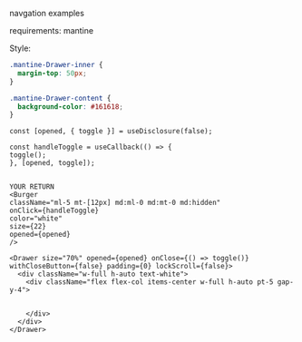 navgation examples

requirements:
mantine

Style:

```css filename="styles/global.css"  copy
.mantine-Drawer-inner {
  margin-top: 50px;
}

.mantine-Drawer-content {
  background-color: #161618;
}
```

```tsx filename="dashboard"  copy
const [opened, { toggle }] = useDisclosure(false);

const handleToggle = useCallback(() => {
toggle();
}, [opened, toggle]);


YOUR RETURN
<Burger
className="ml-5 mt-[12px] md:ml-0 md:mt-0 md:hidden"
onClick={handleToggle}
color="white"
size={22}
opened={opened}
/>

<Drawer size="70%" opened={opened} onClose={() => toggle()} withCloseButton={false} padding={0} lockScroll={false}>
  <div className="w-full h-auto text-white">
    <div className="flex flex-col items-center w-full h-auto pt-5 gap-y-4">


    </div>
  </div>
</Drawer>
```
